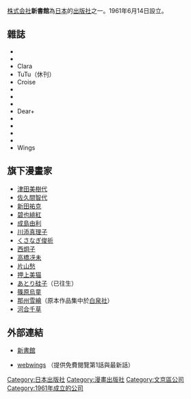 {{Infobox Company 
|company_name=株式会社 新書館
|company_name_en=Shinshokan
|company_logo=[[File:shinshokan.png|File:shinshokan.png]]
|company_type=出版社
|company_slogan=
|market_information=
|abbreviated_name=
|foundation=1961年6月14日
|location=日本東京都文京区西片2-19-18
|zip_code=113-0024
|area_served=
|telephone_no=
|key_people=
|industry=
|products=雜誌、漫畫
|services=
|capital=2600万円
|revenue=
|operating_income=
|profit=
|total_asset=
|net_asset=
|market_value=
|num_employees=
|P/E ratio=
|earnings per share=
|Net asset value=
|accounting_period=
|parent=
|major_shareholder=
|divisions=
|subsid=
|homepage=http://www.shinshokan.co.jp/
|footnotes=
|width=}}
{{japanese|japanese=新書館|kana=しんしょかん|romaji=Shinshokan}}
[[株式会社|株式会社]]'''新書館'''為[[日本|日本]]的[[出版社|出版社]]之一。1961年6月14日設立。

==雜誌==
*{{lang|ja|大航海}}
*{{lang|ja|ダンスマガジン}}
*Clara
*TuTu（休刊）
*Croise
*{{lang|ja|ワールド・フィギュアスケート}}
*{{lang|ja|月刊ウィングス}}
*{{lang|ja|小説ウィングス}}
*Dear+
*{{lang|ja|小説ディアプラス}}
*{{lang|ja|ウンポコ}}
*{{lang|ja|ハックルベリー（廃刊）}}
*{{lang|ja|サウス（廃刊）}}
*Wings

==旗下漫畫家==
* [[津田美樹代|津田美樹代]]
* [[佐久間智代|佐久間智代]]
* [[新田祐克|新田祐克]]
* [[碧也緋紅|碧也緋紅]]
* [[成島由利|成島由利]]
* [[川添真理子|川添真理子]]
* [[くさなぎ俊祈|くさなぎ俊祈]]
* [[西炯子|西炯子]]
* [[高橋冴未|高橋冴未]]
* [[片山愁|片山愁]]
* [[押上美猫|押上美猫]]
* [[あとり硅子|あとり硅子]]（已往生）
* [[篠原烏童|篠原烏童]]
* [[那州雪繪|那州雪繪]]（原本作品集中於[[白泉社|白泉社]]）
* [[河合千草|河合千草]]

==外部連結==
*{{ja}}[https://web.archive.org/web/20130504020557/http://shinshokan.co.jp/ 新書館]
*{{ja}}[http://www.shinshokan.com/webwings/ webwings] {{Wayback|url=http://www.shinshokan.com/webwings/ |date=20211030184544 }}（提供免費閱覽第1話與最新話）

{{Japan-company-stub}}
{{DEFAULTSORT:Shinshokan}}
[[Category:日本出版社|Category:日本出版社]]
[[Category:漫畫出版社|Category:漫畫出版社]]
[[Category:文京區公司|Category:文京區公司]]
[[Category:1961年成立的公司|Category:1961年成立的公司]]